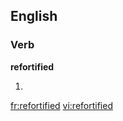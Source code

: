 ==English==

===Verb===
'''refortified'''

# {{present participle of|refortify}}

[[fr:refortified]]
[[vi:refortified]]